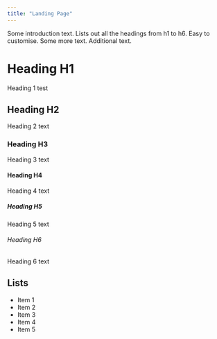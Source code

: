 ```yaml
---
title: "Landing Page"
---
```


Some introduction text. Lists out all the headings from h1 to h6. Easy to customise. Some more text. Additional text.

# Heading H1
Heading 1 test

## Heading H2
Heading 2 text

### Heading H3
Heading 3 text

#### Heading H4
Heading 4 text

##### Heading H5
Heading 5 text

###### Heading H6
Heading 6 text

## Lists
- Item 1
- Item 2
- Item 3
- Item 4
- Item 5
